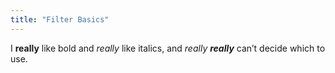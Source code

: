 ```yaml
---
title: "Filter Basics"
---
```


I **really** like bold and *really* like italics, and *really **really*** can't decide which to use.